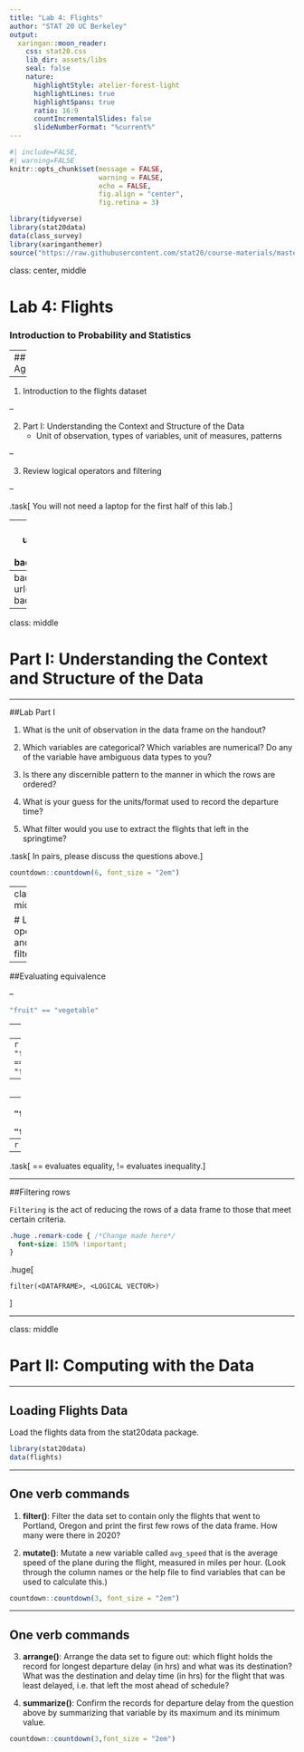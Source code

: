 ```yaml
---
title: "Lab 4: Flights"
author: "STAT 20 UC Berkeley"
output:
  xaringan::moon_reader:
    css: stat20.css
    lib_dir: assets/libs
    seal: false
    nature:
      highlightStyle: atelier-forest-light
      highlightLines: true
      highlightSpans: true
      ratio: 16:9
      countIncrementalSlides: false
      slideNumberFormat: "%current%"
---
```


```r
#| include=FALSE,
#| warning=FALSE
knitr::opts_chunk$set(message = FALSE,
                      warning = FALSE,
                      echo = FALSE,
                      fig.align = "center",
                      fig.retina = 3)

library(tidyverse)
library(stat20data)
data(class_survey)
library(xaringanthemer)
source("https://raw.githubusercontent.com/stat20/course-materials/master/assets/stat20-style.r")
```

class: center, middle

# Lab 4: Flights
### Introduction to Probability and Statistics

---
## Agenda

--

1. Introduction to the flights dataset
  
--

2. Part I: Understanding the Context and Structure of the Data
    - Unit of observation, types of variables, unit of measures, patterns
    
--

3. Review logical operators and filtering

--

.task[
You will not need a laptop for the first half of this lab.
]

---
background-image: url(assets/images/sf-chronicle.png)
background-size: contain

---
background-image: url(assets/images/bts.png)
background-size: contain

---
class: middle

# Part I: Understanding the Context and Structure of the Data

---

##Lab Part I

1. What is the unit of observation in the data frame on the handout?

2. Which variables are categorical? Which variables are numerical? Do any of the variable have ambiguous data types to you?

3. Is there any discernible pattern to the manner in which the rows are ordered?

4. What is your guess for the units/format used to record the departure time?

5. What filter would you use to extract the flights that left in the springtime?


.task[
In pairs, please discuss the questions above.
]

```r
countdown::countdown(6, font_size = "2em")
```


---
class: middle

# Logic operators and filtering

---

##Evaluating equivalence

--

```r
"fruit" == "vegetable"
```
--
```r
```
--
```r
"fruit" == "fruit"
```
--
```r
```
--
```r
"fruit" != "fruit"
```
--
```r
```

--

.task[
== evaluates equality, != evaluates inequality.
]

---

##Filtering rows

`Filtering` is the act of reducing the rows of a data frame to those that meet certain criteria.

```css
.huge .remark-code { /*Change made here*/
  font-size: 150% !important;
}
```

.huge[
```
filter(<DATAFRAME>, <LOGICAL VECTOR>)
```
]


---


class: middle

# Part II: Computing with the Data

---

## Loading Flights Data

Load the flights data from the stat20data package.

```r
library(stat20data)
data(flights)
```

---

## One verb commands


1. **filter()**: Filter the data set to contain only the flights that went to Portland, Oregon and print the first few rows of the data frame. How many were there in 2020?

2. **mutate()**: Mutate a new variable called `avg_speed` that is the average speed of the plane during the flight, measured in miles per hour. (Look through the column names or the help file to find variables that can be used to calculate this.)



```r
countdown::countdown(3, font_size = "2em")
```

---

## One verb commands

3. **arrange()**: Arrange the data set to figure out: which flight holds the record for longest departure delay (in hrs) and what was its destination? What was the destination and delay time (in hrs) for the flight that was least delayed, i.e. that left the most ahead of schedule?

4. **summarize()**: Confirm the records for departure delay from the question above by summarizing that variable by its maximum and its minimum value.


```r
countdown::countdown(3,font_size = "2em")
```

